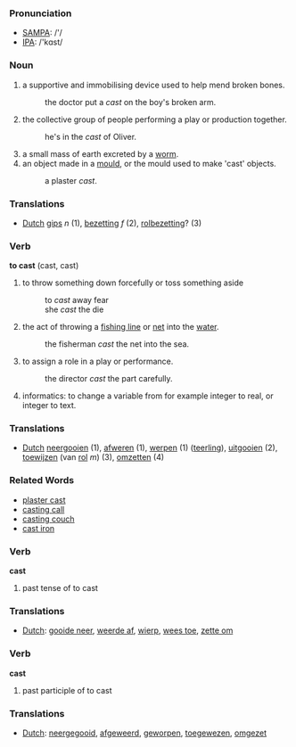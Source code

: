 === Pronunciation ===
*[[w:SAMPA|SAMPA]]: /'/
*[[w:IPA|IPA]]: /'kɑst/

=== Noun ===
#a supportive and immobilising device used to help mend broken bones.
#:the doctor put a ''cast'' on the boy's broken arm.
#the collective group of people performing a play or production together.
#:he's in the ''cast'' of Oliver.
#a small mass of earth excreted by a [[worm]].
#an object made in a [[mould]], or the mould used to make 'cast' objects.
#:a plaster ''cast''.

=== Translations ===
*[[Dutch]] [[gips]] ''n'' (1), [[bezetting]] ''f'' (2), [[rolbezetting]]? (3)

=== Verb ===

'''to cast''' (cast, cast)

#to throw something down forcefully or toss something aside
#:to ''cast'' away fear
#:she ''cast'' the die
#the act of throwing a [[fishing line]] or [[net]] into the [[water]].
#:the fisherman ''cast'' the net into the sea.
#to assign a role in a play or performance.
#:the director ''cast'' the part carefully.
#informatics: to change a variable from for example integer to real, or integer to text.

=== Translations ===
*[[Dutch]] [[neergooien]] (1), [[afweren]] (1), [[werpen]] (1) ([[teerling]]), [[uitgooien]] (2), [[toewijzen]] (van [[rol]] ''m'') (3), [[omzetten]] (4)

===Related Words===
*[[plaster cast]]
*[[casting call]]
*[[casting couch]]
*[[cast iron]]

=== Verb ===

'''cast'''

# past tense of to cast

=== Translations ===
*[[Dutch]]: [[gooide neer]], [[weerde af]], [[wierp]], [[wees toe]], [[zette om]]

=== Verb ===

'''cast'''

# past participle of to cast

=== Translations ===
*[[Dutch]]: [[neergegooid]], [[afgeweerd]], [[geworpen]], [[toegewezen]], [[omgezet]]